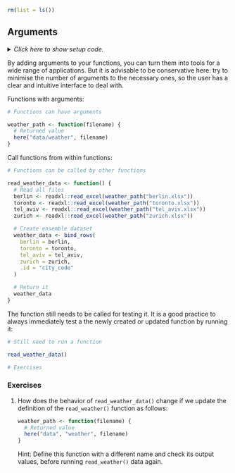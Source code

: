 ```r
rm(list = ls())
```


## Arguments {#args}

<details><summary>*Click here to show setup code.*</summary>
```r
### Arguments

```
```r
library(tidyverse)
library(here)
```
</details>

By adding arguments to your functions, you can turn them into tools for a wide range of applications.
But it is advisable to be conservative here: try to minimise the number of arguments to the necessary ones, so the user has a clear and intuitive interface to deal with.

Functions with arguments:

```r
# Functions can have arguments
```
```r
weather_path <- function(filename) {
  # Returned value
  here("data/weather", filename)
}
```

Call functions from within functions:

```r
# Functions can be called by other functions
```
```r
read_weather_data <- function() {
  # Read all files
  berlin <- readxl::read_excel(weather_path("berlin.xlsx"))
  toronto <- readxl::read_excel(weather_path("toronto.xlsx"))
  tel_aviv <- readxl::read_excel(weather_path("tel_aviv.xlsx"))
  zurich <- readxl::read_excel(weather_path("zurich.xlsx"))

  # Create ensemble dataset
  weather_data <- bind_rows(
    berlin = berlin,
    toronto = toronto,
    tel_aviv = tel_aviv,
    zurich = zurich,
    .id = "city_code"
  )

  # Return it
  weather_data
}
```

The function still needs to be called for testing it.
It is a good practice to always immediately test a the newly created or updated function by running it:

```r
# Still need to run a function
```
```r
read_weather_data()
```


```r
# Exercises
```

### Exercises

1. How does the behavior of `read_weather_data()` change if we update the definition of the `read_weather()` function as follows:

    ```r
    weather_path <- function(filename) {
      # Returned value
      here("data", "weather", filename)
    }
    ```
    
    Hint: Define this function with a different name and check its output values, before running `read_weather()` data again.
